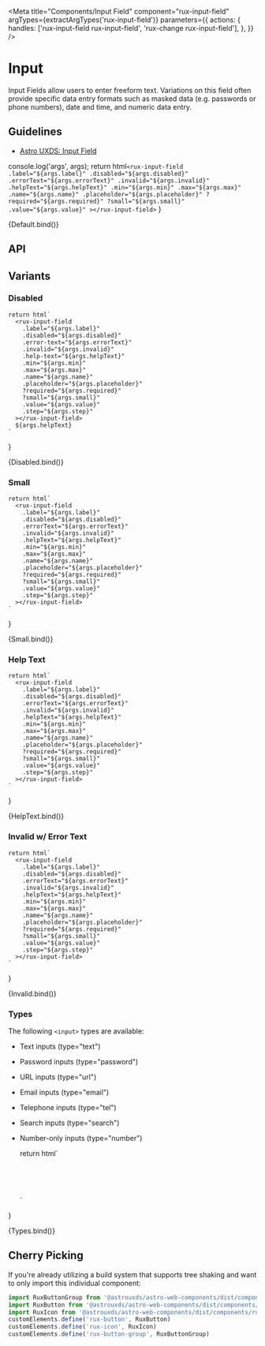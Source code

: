 
<Meta
    title="Components/Input Field"
    component="rux-input-field"
    argTypes={extractArgTypes('rux-input-field')}
     parameters={{
       actions: {
        handles: ['rux-input-field rux-input-field', 'rux-change rux-input-field'],
      },
    }}
/>

# Input

Input Fields allow users to enter freeform text. Variations on this field often provide specific data entry formats such as masked data (e.g. passwords or phone numbers), date and time, and numeric data entry.

## Guidelines

-   [Astro UXDS: Input Field](https://www.astrouxds.com/components/input-field/)


  console.log('args', args);
    return html`
      <rux-input-field
        .label="${args.label}"
        .disabled="${args.disabled}"
        .errorText="${args.errorText}"
        .invalid="${args.invalid}"
        .helpText="${args.helpText}"
        .min="${args.min}"
        .max="${args.max}"
        .name="${args.name}"
        .placeholder="${args.placeholder}"
        ?required="${args.required}"
        ?small="${args.small}"
        .value="${args.value}"
      ></rux-input-field>
    `
}

<Canvas>
    <Story
      name="Default"
      args={{
        label: 'Input label',
      }}
    >
      {Default.bind()}
    </Story>
</Canvas>




## API

<ArgsTable of="rux-input-field" />

## Variants

### Disabled

    return html`
      <rux-input-field
        .label="${args.label}"
        .disabled="${args.disabled}"
        .error-text="${args.errorText}"
        .invalid="${args.invalid}"
        .help-text="${args.helpText}"
        .min="${args.min}"
        .max="${args.max}"
        .name="${args.name}"
        .placeholder="${args.placeholder}"
        ?required="${args.required}"
        ?small="${args.small}"
        .value="${args.value}"
        .step="${args.step}"
      ></rux-input-field>
      ${args.helpText}
    `
}

<Canvas>
    <Story
      name="Disabled"
      args={{
        label: 'Disabled input',
        disabled: true
      }}
    >
      {Disabled.bind()}
    </Story>
</Canvas>

### Small

    return html`
      <rux-input-field
        .label="${args.label}"
        .disabled="${args.disabled}"
        .errorText="${args.errorText}"
        .invalid="${args.invalid}"
        .helpText="${args.helpText}"
        .min="${args.min}"
        .max="${args.max}"
        .name="${args.name}"
        .placeholder="${args.placeholder}"
        ?required="${args.required}"
        ?small="${args.small}"
        .value="${args.value}"
        .step="${args.step}"
      ></rux-input-field>
    `
}

<Canvas>
    <Story
      name="Small"
      args={{
        label: 'Small Label',
        small: true
      }}
    >
      {Small.bind()}
    </Story>
</Canvas>

### Help Text

    return html`
      <rux-input-field
        .label="${args.label}"
        .disabled="${args.disabled}"
        .errorText="${args.errorText}"
        .invalid="${args.invalid}"
        .helpText="${args.helpText}"
        .min="${args.min}"
        .max="${args.max}"
        .name="${args.name}"
        .placeholder="${args.placeholder}"
        ?required="${args.required}"
        ?small="${args.small}"
        .value="${args.value}"
        .step="${args.step}"
      ></rux-input-field>
    `
}

<Canvas>
    <Story
      name="Help Text"
      args={{
        label: 'Help text',
        helpText: 'Help text'
      }}
    >
      {HelpText.bind()}
    </Story>
</Canvas>


### Invalid w/ Error Text

    return html`
      <rux-input-field
        .label="${args.label}"
        .disabled="${args.disabled}"
        .errorText="${args.errorText}"
        .invalid="${args.invalid}"
        .helpText="${args.helpText}"
        .min="${args.min}"
        .max="${args.max}"
        .name="${args.name}"
        .placeholder="${args.placeholder}"
        ?required="${args.required}"
        ?small="${args.small}"
        .value="${args.value}"
        .step="${args.step}"
      ></rux-input-field>
    `
}

<Canvas>
    <Story
      name="Invalid"
      args={{
        invalid: true,
        errorText: 'Field is required',
        label: 'Input Field'
      }}
    >
      {Invalid.bind()}
    </Story>
</Canvas>

### Types

The following `<input>` types are available:

* Text inputs (type="text")
* Password inputs (type="password")
* URL inputs (type="url")
* Email inputs (type="email")
* Telephone inputs (type="tel")
* Search inputs (type="search")
* Number-only inputs (type="number")

    return html`
    <style>
    .grid {
      display: grid;
      	grid-template-columns: repeat(3, minmax(0, 1fr));
        gap: 2rem;
    }
    </style>
    <div class="grid">
      <rux-input-field label="Text Input" type="text" placeholder="Text input"></rux-input-field>
      <rux-input-field label="Number Input" type="number" placeholder="1"></rux-input-field>
      <rux-input-field label="Phone Input" type="tel" placeholder="(999) 999-9999"></rux-input-field>
      <rux-input-field label="Password Input" type="password" placeholder="Reindeer Flotilla"></rux-input-field>
      <rux-input-field label="Web address" type="url" placeholder="http://example.com"></rux-input-field>
      <rux-input-field label="Email" type="email" placeholder="user@example.com"></rux-input-field>
      <rux-input-field label="Search" type="search" placeholder="Enter search term"></rux-input-field>
    </div>
    `
}

<Canvas>
    <Story
      name="Types"
    >
      {Types.bind()}
    </Story>
</Canvas>

## Cherry Picking

If you're already utilizing a build system that supports tree shaking and want to only import this individual component:

```js
import RuxButtonGroup from '@astrouxds/astro-web-components/dist/components/rux-button-group.js'
import RuxButton from '@astrouxds/astro-web-components/dist/components/rux-button.js'
import RuxIcon from '@astrouxds/astro-web-components/dist/components/rux-icon.js'
customElements.define('rux-button', RuxButton)
customElements.define('rux-icon', RuxIcon)
customElements.define('rux-button-group', RuxButtonGroup)
```

